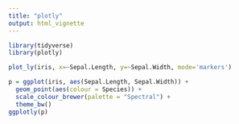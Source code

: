 ```yaml
---
title: "plotly"
output: html_vignette
---
```


```r
library(tidyverse)
library(plotly)
```

```r
plot_ly(iris, x=~Sepal.Length, y=~Sepal.Width, mode='markers')
```

```r
p = ggplot(iris, aes(Sepal.Length, Sepal.Width)) +
  geom_point(aes(colour = Species)) +
  scale_colour_brewer(palette = "Spectral") +
  theme_bw()
ggplotly(p)
```
